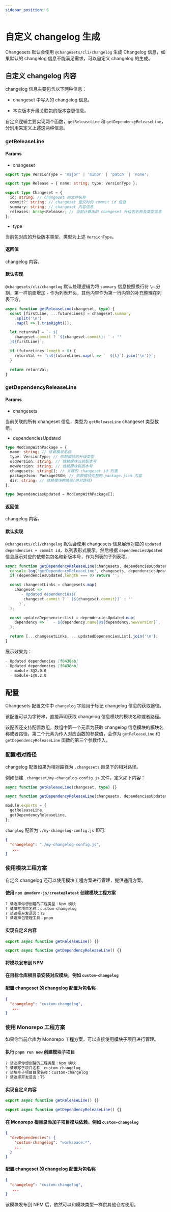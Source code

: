```yaml
---
sidebar_position: 6
---
```


# 自定义 changelog 生成

Changesets 默认会使用 `@changesets/cli/changelog` 生成 Changelog 信息，如果默认的 changelog 信息不能满足需求，可以自定义 changelog 的生成。

## 自定义 changelog 内容

changelog 信息主要包含以下两种信息：

- changeset 中写入的 changelog 信息。

- 本次版本升级关联包的版本变更信息。

自定义逻辑主要实现两个函数，`getReleaseLine` 和 `getDependencyReleaseLine`，分别用来定义上述这两种信息。

### getReleaseLine

#### Params

- changeset

```ts
export type VersionType = 'major' | 'minor' | 'patch' | 'none';

export type Release = { name: string; type: VersionType };

export type Changeset = {
  id: string; // changeset 的文件名称
  commit?: string; // changeset 提交时的 commit id 信息
  summary: string; // changeset 内容信息
  releases: Array<Release>; // 当前计算出的 changeset 升级包名称及类型信息
};
```

- type

当前包对应的升级版本类型，类型为上述 `VersionType`。

#### 返回值

changelog 内容。

#### 默认实现

`@changesets/cli/changelog` 默认处理逻辑为将 `summary` 信息按照换行符 `\n` 分割，第一样前面增加 `-` 作为列表开头，其他内容作为第一行内容的补充整理在列表下方。

```ts
async function getReleaseLine(changeset, type) {
  const [firstLine, ...futureLines] = changeset.summary
    .split('\n')
    .map(l => l.trimRight());

  let returnVal = `- ${
    changeset.commit ? `${changeset.commit}: ` : ''
  }${firstLine}`;

  if (futureLines.length > 0) {
    returnVal += `\n${futureLines.map(l => `  ${l}`).join('\n')}`;
  }

  return returnVal;
}
```

### getDependencyReleaseLine

#### Params

- changesets

当前关联的所有 changeset 信息，类型为 `getReleaseLine` changeset 类型数组。

- dependenciesUpdated

```ts
type ModCompWithPackage = {
  name: string; // 依赖模块名称
  type: VersionType; // 依赖模块的升级类型
  oldVersion: string; // 依赖模块当前版本号
  newVersion: string; // 依赖模块新版本号
  changesets: string[]; // 关联的 changeset id 列表
  packageJson: PackageJSON; // 依赖模块完整的 package.json 内容
  dir: string; // 依赖模块的路径(绝对路径)
};

type DependenciesUpdated = ModCompWithPackage[];
```

#### 返回值

changelog 内容。

#### 默认实现

`@changesets/cli/changelog` 默认会使用 changesets 信息展示对应的 `Updated dependencies + commit id`，以列表形式展示。然后根据 `dependenciesUpdated` 信息展示对应的依赖包包名和新版本号，作为列表的子列表项。

```ts
async function getDependencyReleaseLine(changesets, dependenciesUpdated) {
  console.log('getDependencyReleaseLine', changesets, dependenciesUpdated);
  if (dependenciesUpdated.length === 0) return '';

  const changesetLinks = changesets.map(
    changeset =>
      `- Updated dependencies${
        changeset.commit ? ` [${changeset.commit}]` : ''
      }`,
  );

  const updatedDepenenciesList = dependenciesUpdated.map(
    dependency => `  - ${dependency.name}@${dependency.newVersion}`,
  );

  return [...changesetLinks, ...updatedDepenenciesList].join('\n');
}
```

展示效果为：

```markdown
- Updated dependencies [f0438ab]
- Updated dependencies [f0438ab]
  - module-3@2.0.0
  - module-1@0.2.0
```

## 配置

Changesets 配置文件中 `changelog` 字段用于标记 changelog 信息的获取途径。

该配置可以为字符串，直接声明获取 changelog 信息模块的模块名称或者路径。

该配置还支持配置数组，数组中第一个元素为获取 changelog 信息模块的模块名称或者路径，第二个元素为传入对应函数的参数值，会作为 `getReleaseLine` 和 `getDependencyReleaseLine` 函数的第三个参数传入。

### 配置相对路径

changelog 配置如果为相对路径为 `.changesets` 目录下的相对路径。

例如创建 `.changeset/my-changelog-config.js` 文件，定义如下内容：

```ts title=".changeset/my-changelog-config.js"
async function getReleaseLine(changeset, type) {}

async function getDependencyReleaseLine(changesets, dependenciesUpdated) {}

module.exports = {
  getReleaseLine,
  getDependencyReleaseLine,
};
```

`changlog` 配置为 `./my-changelog-config.js` 即可:

```json title=".changesets/config.json"
{
  "changelog": "./my-changelog-config.js",
   ...
}
```

### 使用模块工程方案

自定义 changelog 还可以使用模块工程方案进行管理，提供通用方案。

#### 使用 `npx @modern-js/create@latest` 创建模块工程方案

```md
? 请选择你想创建的工程类型：Npm 模块
? 请填写项目名称：custom-changelog
? 请选择开发语言：TS
? 请选择包管理工具：pnpm
```

#### 实现自定义内容

```ts title="src/index.ts"
export async function getReleaseLine() {}

export async function getDependencyReleaseLine() {}
```

#### 将模块发布到 NPM

#### 在目标仓库根目录安装对应模块，例如 `custom-changelog`

#### 配置 changeset 的 changelog 配置为包名称

```json title=".changesets/config.json"
{
  "changelog": "custom-changelog",
   ...
}
```

### 使用 Monorepo 工程方案

如果你当前仓库为 Monorepo 工程方案，可以直接使用模块子项目进行管理。

#### 执行 `pnpm run new` 创建模块子项目

```md
? 请选择你想创建的工程类型：Npm 模块
? 请填写子项目名称：custom-changelog
? 请填写子项目目录名称：custom-changelog
? 请选择开发语言：TS
```

#### 实现自定义内容

```ts title="src/index.ts"
export async function getReleaseLine() {}

export async function getDependencyReleaseLine() {}
```

#### 在 Monorepo 根目录添加子项目模块依赖，例如 `custom-changelog`

```json title="package.json"
{
  "devDependencies": {
    "custom-changelog": "workspace:*",
    ...
  }
}
```

#### 配置 changeset 的 changelog 配置为包名称

```json title=".changesets/config.json"
{
  "changelog": "custom-changelog",
   ...
}
```

该模块发布到 NPM 后，依然可以和模块类型一样供其他仓库使用。
